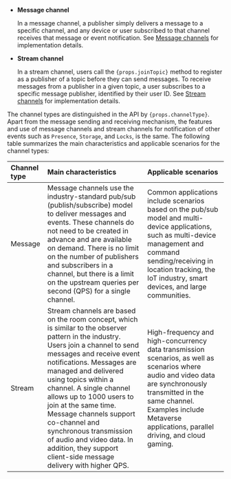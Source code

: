 
- **Message channel**

    In a message channel, a publisher simply delivers a message to a specific channel, and any device or user subscribed to that channel receives that message or event notification. See [Message channels](../core-functionality/message-channel) for implementation details.

- **Stream channel**

    In a stream channel, users call the <code>{props.joinTopic}</code> method to register as a publisher of a topic before they can send messages. To receive messages from a publisher in a given topic, a user subscribes to a specific message publisher, identified by their user ID. See [Stream channels](../core-functionality/stream-channel) for implementation details.

The channel types are distinguished in the API by <code>{props.channelType}</code>. Apart from the message sending and receiving mechanism, the features and use of message channels and stream channels for notification of other events such as `Presence`, `Storage`, and `Locks`, is the same. The following table summarizes the main characteristics and applicable scenarios for the channel types:

|Channel type |Main characteristics |Applicable scenarios |
|:------------|:--------------------|:--------------------|
|Message      |Message channels use the industry-standard pub/sub (publish/subscribe) model to deliver messages and events. These channels do not need to be created in advance and are available on demand. There is no limit on the number of publishers and subscribers in a channel, but there is a limit on the upstream queries per second (QPS) for a single channel. | Common applications include scenarios based on the pub/sub model and multi-device applications, such as multi-device management and command sending/receiving in location tracking, the IoT industry, smart devices, and large communities. |
|Stream       |Stream channels are based on the room concept, which is similar to the observer pattern in the industry. Users join a channel to send messages and receive event notifications. Messages are managed and delivered using topics within a channel. A single channel allows up to 1000 users to join at the same time. Message channels support co-channel and synchronous transmission of audio and video data. In addition, they support client-side message delivery with higher QPS. | High-frequency and high-concurrency data transmission scenarios, as well as scenarios where audio and video data are synchronously transmitted in the same channel. Examples include Metaverse applications, parallel driving, and cloud gaming. |
